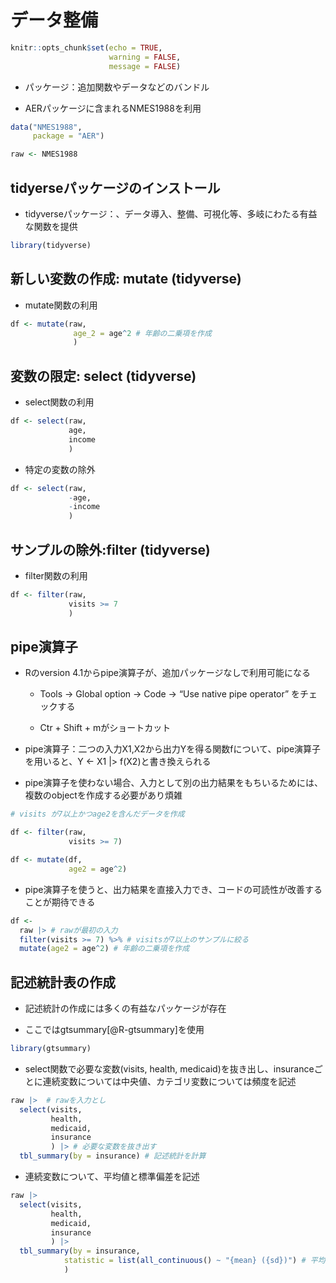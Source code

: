 # データ整備

```r
knitr::opts_chunk$set(echo = TRUE,
                      warning = FALSE,
                      message = FALSE)
```


- パッケージ：追加関数やデータなどのバンドル

- AERパッケージに含まれるNMES1988を利用

```r
data("NMES1988",
     package = "AER")

raw <- NMES1988
```

## tidyerseパッケージのインストール

- tidyverseパッケージ：、データ導入、整備、可視化等、多岐にわたる有益な関数を提供

```r
library(tidyverse)
```

## 新しい変数の作成: mutate (tidyverse)

- mutate関数の利用

```r
df <- mutate(raw,
              age_2 = age^2 # 年齢の二乗項を作成
              )
```

## 変数の限定: select (tidyverse)

- select関数の利用

```r
df <- select(raw,
             age,
             income
             )
```

- 特定の変数の除外

```r
df <- select(raw,
             -age,
             -income
             )
```

## サンプルの除外:filter (tidyverse)

- filter関数の利用

```r
df <- filter(raw,
             visits >= 7
             )
```


## pipe演算子

- Rのversion 4.1からpipe演算子が、追加パッケージなしで利用可能になる

  - Tools -> Global option -> Code -> "Use native pipe operator" をチェックする
  
  - Ctr + Shift + mがショートカット

- pipe演算子：二つの入力X1,X2から出力Yを得る関数fについて、pipe演算子を用いると、Y <- X1 |> f(X2)と書き換えられる

- pipe演算子を使わない場合、入力として別の出力結果をもちいるためには、複数のobjectを作成する必要があり煩雑

```r
# visits が7以上かつage2を含んだデータを作成

df <- filter(raw,
             visits >= 7)

df <- mutate(df,
             age2 = age^2)
```

- pipe演算子を使うと、出力結果を直接入力でき、コードの可読性が改善することが期待できる

```r
df <- 
  raw |> # rawが最初の入力
  filter(visits >= 7) %>% # visitsが7以上のサンプルに絞る
  mutate(age2 = age^2) # 年齢の二乗項を作成
```


## 記述統計表の作成

- 記述統計の作成には多くの有益なパッケージが存在

- ここではgtsummary[@R-gtsummary]を使用

```r
library(gtsummary)
```

- select関数で必要な変数(visits, health, medicaid)を抜き出し、insuranceごとに連続変数については中央値、カテゴリ変数については頻度を記述

```r
raw |>  # rawを入力とし
  select(visits,
         health,
         medicaid,
         insurance
         ) |> # 必要な変数を抜き出す
  tbl_summary(by = insurance) # 記述統計を計算
```

- 連続変数について、平均値と標準偏差を記述

```r
raw |> 
  select(visits,
         health,
         medicaid,
         insurance
         ) |> 
  tbl_summary(by = insurance,
            statistic = list(all_continuous() ~ "{mean} ({sd})") # 平均と標準誤差を表示
            )
```

